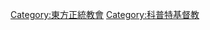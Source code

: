 {{Commonscat|Coptic Orthodox Church}}
{{Catmore}}

[[Category:東方正統教會|Category:東方正統教會]]
[[Category:科普特基督教|Category:科普特基督教]]